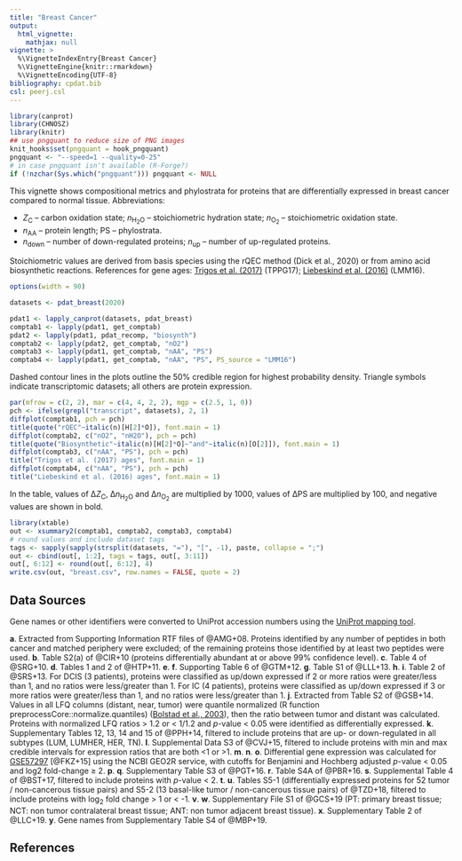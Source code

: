 ```yaml
---
title: "Breast Cancer"
output:
  html_vignette:
    mathjax: null
vignette: >
  %\VignetteIndexEntry{Breast Cancer}
  %\VignetteEngine{knitr::rmarkdown}
  %\VignetteEncoding{UTF-8}
bibliography: cpdat.bib
csl: peerj.csl
---
```


```r
library(canprot)
library(CHNOSZ)
library(knitr)
## use pngquant to reduce size of PNG images
knit_hooks$set(pngquant = hook_pngquant)
pngquant <- "--speed=1 --quality=0-25"
# in case pngquant isn't available (R-Forge?)
if (!nzchar(Sys.which("pngquant"))) pngquant <- NULL 
```

This vignette shows compositional metrics and phylostrata for proteins that are differentially expressed in breast cancer compared to normal tissue.
Abbreviations:

  * <i>Z</i><sub>C</sub> &ndash; carbon oxidation state; <i>n</i><sub>H<sub>2</sub>O</sub> &ndash; stoichiometric hydration state; <i>n</i><sub>O<sub>2</sub></sub> &ndash; stoichiometric oxidation state.
  * <i>n</i><sub>AA</sub> &ndash; protein length; PS &ndash; phylostrata.
  * <i>n</i><sub>down</sub> &ndash; number of down-regulated proteins; <i>n</i><sub>up</sub> &ndash; number of up-regulated proteins.

Stoichiometric values are derived from basis species using the rQEC method (Dick et al., 2020) or from amino acid biosynthetic reactions.
References for gene ages: [Trigos et al. (2017)](https://doi.org/10.1073/pnas.1617743114) (TPPG17); [Liebeskind et al. (2016)](https://doi.org/10.1093/gbe/evw113) (LMM16).

```r
options(width = 90)
```

<style type="text/css">
body {
  max-width: 800px;
  margin-left: auto;
  margin-right: auto;
}
</style>

```r
datasets <- pdat_breast(2020)
```

```r
pdat1 <- lapply_canprot(datasets, pdat_breast)
comptab1 <- lapply(pdat1, get_comptab)
pdat2 <- lapply(pdat1, pdat_recomp, "biosynth")
comptab2 <- lapply(pdat2, get_comptab, "nO2")
comptab3 <- lapply(pdat1, get_comptab, "nAA", "PS")
comptab4 <- lapply(pdat1, get_comptab, "nAA", "PS", PS_source = "LMM16")
```

Dashed contour lines in the plots outline the 50% credible region for highest probability density.
Triangle symbols indicate transcriptomic datasets; all others are protein expression.

```r
par(mfrow = c(2, 2), mar = c(4, 4, 2, 2), mgp = c(2.5, 1, 0))
pch <- ifelse(grepl("transcript", datasets), 2, 1)
diffplot(comptab1, pch = pch)
title(quote("rQEC"~italic(n)[H[2]*O]), font.main = 1)
diffplot(comptab2, c("nO2", "nH2O"), pch = pch)
title(quote("Biosynthetic"~italic(n)[H[2]*O]~"and"~italic(n)[O[2]]), font.main = 1)
diffplot(comptab3, c("nAA", "PS"), pch = pch)
title("Trigos et al. (2017) ages", font.main = 1)
diffplot(comptab4, c("nAA", "PS"), pch = pch)
title("Liebeskind et al. (2016) ages", font.main = 1)
```

In the table, values of &Delta;<i>Z</i><sub>C</sub>, &Delta;<i>n</i><sub>H<sub>2</sub>O</sub> and &Delta;<i>n</i><sub>O<sub>2</sub></sub> are multiplied by 1000, values of &Delta;PS are multiplied by 100, and negative values are shown in bold.

```r
library(xtable)
out <- xsummary2(comptab1, comptab2, comptab3, comptab4)
# round values and include dataset tags
tags <- sapply(sapply(strsplit(datasets, "="), "[", -1), paste, collapse = ";")
out <- cbind(out[, 1:2], tags = tags, out[, 3:11])
out[, 6:12] <- round(out[, 6:12], 4)
write.csv(out, "breast.csv", row.names = FALSE, quote = 2)
```

## Data Sources
Gene names or other identifiers were converted to UniProt accession numbers using the <a href="https://www.uniprot.org/mapping/">UniProt mapping tool</a>.

<b>a</b>. Extracted from Supporting Information RTF files of @AMG+08. Proteins identified by any number of peptides in both cancer and matched periphery were excluded; of the remaining proteins those identified by at least two peptides were used.
<b>b</b>. Table S2(a) of @CIR+10 (proteins differentially abundant at or above 99% confidence level).
<b>c</b>. Table 4 of @SRG+10.
<b>d</b>. Tables 1 and 2 of @HTP+11.
<b>e</b>. <b>f</b>. Supporting Table 6 of @GTM+12.
<b>g</b>. Table S1 of @LLL+13.
<b>h</b>. <b>i</b>. Table 2 of @SRS+13. For DCIS (3 patients), proteins were classified as up/down expressed if 2 or more ratios were greater/less than 1, and no ratios were less/greater than 1. For IC (4 patients), proteins were classified as up/down expressed if 3 or more ratios were greater/less than 1, and no ratios were less/greater than 1.
<b>j</b>. Extracted from Table S2 of @GSB+14. Values in all LFQ columns (distant, near, tumor) were quantile normalized (R function preprocessCore::normalize.quantiles) ([Bolstad et al., 2003](https://doi.org/10.1093/bioinformatics/19.2.185)), then the ratio between tumor and distant was calculated. Proteins with normalized LFQ ratios > 1.2 or < 1/1.2 and _p_-value < 0.05 were identified as differentially expressed.
<b>k</b>. Supplementary Tables 12, 13, 14 and 15 of @PPH+14, filtered to include proteins that are up- or down-regulated in all subtypes (LUM, LUMHER, HER, TN).
<b>l</b>. Supplemental Data S3 of @CVJ+15, filtered to include proteins with min and max credible intervals for expression ratios that are both <1 or >1.
<b>m</b>. <b>n</b>. <b>o</b>. Differential gene expression was calculated for [GSE57297](https://www.ncbi.nlm.nih.gov/geo/query/acc.cgi?acc=GSE57297) [@FKZ+15] using the NCBI GEO2R service, with cutoffs for Benjamini and Hochberg adjusted _p_-value < 0.05 and log2 fold-change ≥ 2.
<b>p</b>. <b>q</b>. Supplementary Table S3 of @PGT+16.
<b>r</b>. Table S4A of @PBR+16.
<b>s</b>. Supplemental Table 4 of @BST+17, filtered to include proteins with _p_-value < 2.
<b>t</b>. <b>u</b>. Tables S5-1 (differentially expressed proteins for 52 tumor / non-cancerous tissue pairs) and S5-2 (13 basal-like tumor / non-cancerous tissue pairs) of @TZD+18, filtered to include proteins with log<sub>2</sub> fold change > 1 or < -1.
<b>v</b>. <b>w</b>. Supplementary File S1 of @GCS+19 (PT: primary breast tissue; NCT: non tumor contralateral breast tissue; ANT: non tumor adjacent breast tissue).
<b>x</b>. Supplementary Table 2 of @LLC+19.
<b>y</b>. Gene names from Supplementary Table S4 of @MBP+19.

## References
